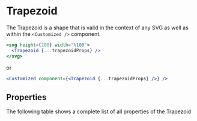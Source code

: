 
# Trapezoid

The Trapezoid is a shape that is valid in the context of any SVG as well as within the `<Customized />` component.

```jsx
<svg height={200} width="%100">
  <Trapezoid {...trapezoidProps} />
</svg>
```

or

```jsx
<Customized component={<Trapezoid {...trapezoidProps} />} />
```


<Meta of={ComponentStories} />

<Canvas>
  <Story name="API" of={ComponentStories} />
</Canvas>

## Properties

The following table shows a complete list of all properties of the Trapezoid

<Controls of={ComponentStories.API} />
